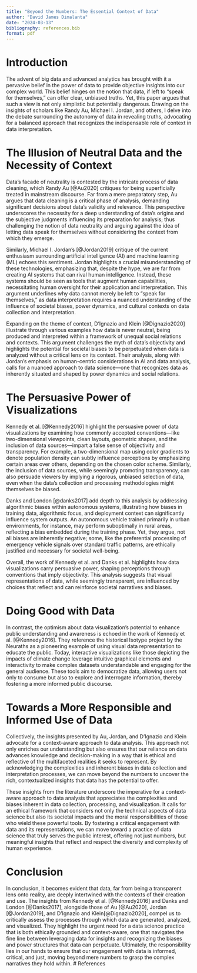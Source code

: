 ```yaml
---
title: "Beyond the Numbers: The Essential Context of Data"
author: "David James Dimalanta"
date: "2024-03-13"
bibliography: references.bib
format: pdf
---
```


# Introduction
The advent of big data and advanced analytics has brought with it a pervasive belief in the power of data to provide objective insights into our complex world. This belief hinges on the notion that data, if left to "speak for themselves," can offer clear, unbiased truths. Yet, this paper argues that such a view is not only simplistic but potentially dangerous. Drawing on the insights of scholars like Randy Au, Michael I. Jordan, and others, I delve into the debate surrounding the autonomy of data in revealing truths, advocating for a balanced approach that recognizes the indispensable role of context in data interpretation.

# The Illusion of Neutral Data and the Necessity of Context

Data's facade of neutrality is contested by the intricate process of data cleaning, which Randy Au [@Au2020] critiques for being superficially treated in mainstream discourse. Far from a mere preparatory step, Au argues that data cleaning is a critical phase of analysis, demanding significant decisions about data's validity and relevance. This perspective underscores the necessity for a deep understanding of data's origins and the subjective judgments influencing its preparation for analysis; thus challenging the notion of data neutrality and arguing against the idea of letting data speak for themselves without considering the context from which they emerge.

Similarly, Michael I. Jordan's [@Jordan2019] critique of the current enthusiasm surrounding artificial intelligence (AI) and machine learning (ML) echoes this sentiment. Jordan highlights a crucial misunderstanding of these technologies, emphasizing that, despite the hype, we are far from creating AI systems that can rival human intelligence. Instead, these systems should be seen as tools that augment human capabilities, necessitating human oversight for their application and interpretation. This argument underlines why data cannot merely be left to "speak for themselves," as data interpretation requires a nuanced understanding of the influence of societal biases, power dynamics, and cultural contexts on data collection and interpretation.

Expanding on the theme of context, D’Ignazio and Klein [@Dignazio2020] illustrate through various examples how data is never neutral, being produced and interpreted within a framework of unequal social relations and contexts. This argument challenges the myth of data's objectivity and highlights the potential for societal biases to be perpetuated when data is analyzed without a critical lens on its context. Their analysis, along with Jordan's emphasis on human-centric considerations in AI and data analysis, calls for a nuanced approach to data science—one that recognizes data as inherently situated and shaped by power dynamics and social relations.

# The Persuasive Power of Visualizations

Kennedy et al. [@Kennedy2016] highlight the persuasive power of data visualizations by examining how commonly accepted conventions—like two-dimensional viewpoints, clean layouts, geometric shapes, and the inclusion of data sources—impart a false sense of objectivity and transparency. For example, a two-dimensional map using color gradients to denote population density can subtly influence perceptions by emphasizing certain areas over others, depending on the chosen color scheme. Similarly, the inclusion of data sources, while seemingly promoting transparency, can also persuade viewers by implying a rigorous, unbiased selection of data, even when the data's collection and processing methodologies might themselves be biased.

Danks and London [@danks2017] add depth to this analysis by addressing algorithmic biases within autonomous systems, illustrating how biases in training data, algorithmic focus, and deployment context can significantly influence system outputs. An autonomous vehicle trained primarily in urban environments, for instance, may perform suboptimally in rural areas, reflecting a bias embedded during the training phase. Yet, they argue, not all biases are inherently negative; some, like the preferential processing of emergency vehicle signals over standard traffic patterns, are ethically justified and necessary for societal well-being.

Overall, the work of Kennedy et al. and Danks et al. highlights how data visualizations carry persuasive power, shaping perceptions through conventions that imply objectivity. This analysis suggests that visual representations of data, while seemingly transparent, are influenced by choices that reflect and can reinforce societal narratives and biases.

# Doing Good with Data

In contrast, the optimism about data visualization's potential to enhance public understanding and awareness is echoed in the work of Kennedy et al. [@Kennedy2016]. They reference the historical Isotype project by the Neuraths as a pioneering example of using visual data representation to educate the public. Today, interactive visualizations like those depicting the impacts of climate change leverage intuitive graphical elements and interactivity to make complex datasets understandable and engaging for the general audience. These tools aim to democratize data, allowing users not only to consume but also to explore and interrogate information, thereby fostering a more informed public discourse.


# Towards a More Responsible and Informed Use of Data

Collectively, the insights presented by Au, Jordan, and D’Ignazio and Klein advocate for a context-aware approach to data analysis. This approach not only enriches our understanding but also ensures that our reliance on data advances knowledge and decision-making in a way that is ethical and reflective of the multifaceted realities it seeks to represent. By acknowledging the complexities and inherent biases in data collection and interpretation processes, we can move beyond the numbers to uncover the rich, contextualized insights that data has the potential to offer.

These insights from the literature underscore the imperative for a context-aware approach to data analysis that appreciates the complexities and biases inherent in data collection, processing, and visualization. It calls for an ethical framework that considers not only the technical aspects of data science but also its societal impacts and the moral responsibilities of those who wield these powerful tools. By fostering a critical engagement with data and its representations, we can move toward a practice of data science that truly serves the public interest, offering not just numbers, but meaningful insights that reflect and respect the diversity and complexity of human experience.

# Conclusion

In conclusion, it becomes evident that data, far from being a transparent lens onto reality, are deeply intertwined with the contexts of their creation and use. The insights from Kennedy et al. [@Kennedy2016] and Danks and London [@Danks2017], alongside those of Au [@Au2020], Jordan [@Jordan2019], and D’Ignazio and Klein[@Dignazio2020], compel us to critically assess the processes through which data are generated, analyzed, and visualized. They highlight the urgent need for a data science practice that is both ethically grounded and context-aware, one that navigates the fine line between leveraging data for insights and recognizing the biases and power structures that data can perpetuate. Ultimately, the responsibility lies in our hands to ensure that our engagement with data is informed, critical, and just, moving beyond mere numbers to grasp the complex narratives they hold within. 
\newpage
# References